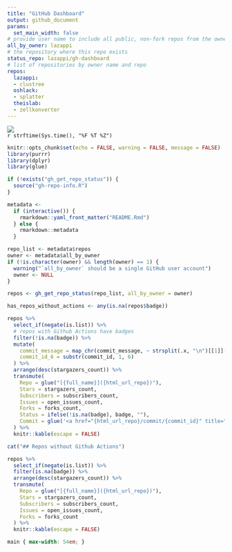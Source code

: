 ```yaml
---
title: "GitHub Dashboard"
output: github_document
params:
  set_main_width: false
# provide user name to include all public, non-fork repos from the owner
all_by_owner: lazappi
# the repository where this repo exists
status_repo: lazappi/gh-dashboard
# list of repositories by owner name and repo
repos:
  lazappi:
  - clustree
  oshlack:
  - splatter
  theislab:
  - zellkonverter
---
```


![](https://github.com/`r rmarkdown::metadata$status_repo`/workflows/Render%20Status/badge.svg)  
`r strftime(Sys.time(), "%F %T %Z")`

```r
knitr::opts_chunk$set(echo = FALSE, warning = FALSE, message = FALSE)
library(purrr)
library(dplyr)
library(glue)
```

```r
if (!exists("gh_get_repo_status")) {
  source("gh-repo-info.R")
}

metadata <- 
  if (interactive()) {
    rmarkdown::yaml_front_matter("README.Rmd") 
  } else {
    rmarkdown::metadata
  }

repo_list <- metadata$repos
owner <- metadata$all_by_owner
if (!is.character(owner) && length(owner) == 1) {
  warning("`all_by_owner` should be a single GitHub user account")
  owner <- NULL
}

repos <- gh_get_repo_status(repo_list, all_by_owner = owner)

has_repos_without_actions <- any(is.na(repos$badge))
```

```r
repos %>% 
  select_if(negate(is.list)) %>%
  # repos with Github Actions have badges
  filter(!is.na(badge)) %>%
  mutate(
    commit_message = map_chr(commit_message, ~ strsplit(.x, "\n")[[1]][1]),
    commit_id_6 = substr(commit_id, 1, 6)
  ) %>%
  arrange(desc(stargazers_count)) %>%
  transmute(
    Repo = glue("[{full_name}]({html_url_repo})"),
    Stars = stargazers_count,
    Subscribers = subscribers_count,
    Issues = open_issues_count,
    Forks = forks_count,
    Status = ifelse(!is.na(badge), badge, ""),
    Commit = glue('<a href="{html_url_repo}/commit/{commit_id}" title="{commit_message}">{commit_id_6}</a>')
  ) %>% 
  knitr::kable(escape = FALSE)
```

```r
cat("## Repos without Github Actions")

repos %>% 
  select_if(negate(is.list)) %>%
  filter(is.na(badge)) %>%
  arrange(desc(stargazers_count)) %>%
  transmute(
    Repo = glue("[{full_name}]({html_url_repo})"),
    Stars = stargazers_count,
    Subscribers = subscribers_count,
    Issues = open_issues_count,
    Forks = forks_count
  ) %>% 
  knitr::kable(escape = FALSE)
```

```css
main { max-width: 54em; }
```